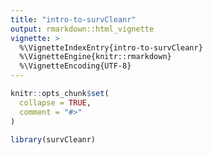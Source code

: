 ```yaml
---
title: "intro-to-survCleanr"
output: rmarkdown::html_vignette
vignette: >
  %\VignetteIndexEntry{intro-to-survCleanr}
  %\VignetteEngine{knitr::rmarkdown}
  %\VignetteEncoding{UTF-8}
---
```


```r
knitr::opts_chunk$set(
  collapse = TRUE,
  comment = "#>"
)
```

```r
library(survCleanr)
```
